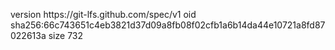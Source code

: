 version https://git-lfs.github.com/spec/v1
oid sha256:66c743651c4eb3821d37d09a8fb08f02cfb1a6b14da44e10721a8fd87022613a
size 732
